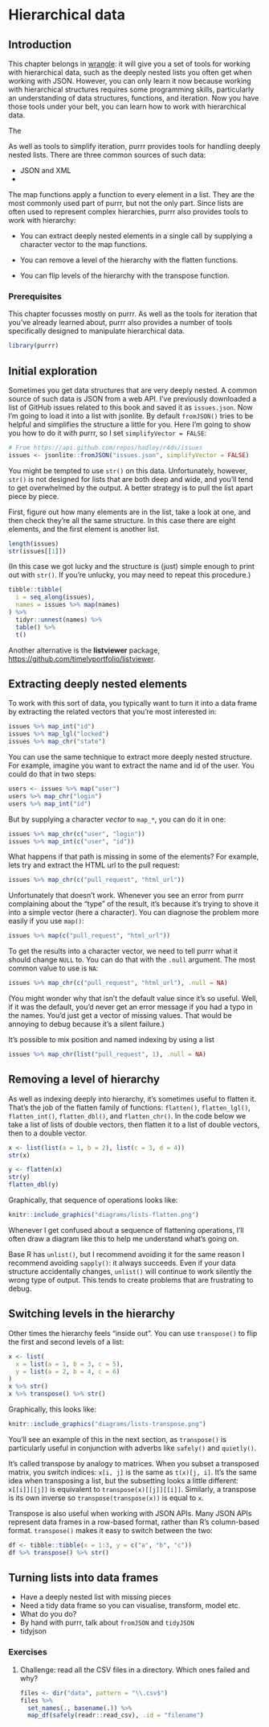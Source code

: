 # Hierarchical data {#hierarchy}

## Introduction

This chapter belongs in [wrangle](#wrangle-intro): it will give you a set of tools for working with hierarchical data, such as the deeply nested lists you often get when working with JSON.
However, you can only learn it now because working with hierarchical structures requires some programming skills, particularly an understanding of data structures, functions, and iteration.
Now you have those tools under your belt, you can learn how to work with hierarchical data.

The

As well as tools to simplify iteration, purrr provides tools for handling deeply nested lists.
There are three common sources of such data:

-   JSON and XML
-   

The map functions apply a function to every element in a list.
They are the most commonly used part of purrr, but not the only part.
Since lists are often used to represent complex hierarchies, purrr also provides tools to work with hierarchy:

-   You can extract deeply nested elements in a single call by supplying a character vector to the map functions.

-   You can remove a level of the hierarchy with the flatten functions.

-   You can flip levels of the hierarchy with the transpose function.

### Prerequisites

This chapter focusses mostly on purrr.
As well as the tools for iteration that you've already learned about, purrr also provides a number of tools specifically designed to manipulate hierarchical data.

```r
library(purrr)
```

## Initial exploration

Sometimes you get data structures that are very deeply nested.
A common source of such data is JSON from a web API.
I've previously downloaded a list of GitHub issues related to this book and saved it as `issues.json`.
Now I'm going to load it into a list with jsonlite.
By default `fromJSON()` tries to be helpful and simplifies the structure a little for you.
Here I'm going to show you how to do it with purrr, so I set `simplifyVector = FALSE`:

```r
# From https://api.github.com/repos/hadley/r4ds/issues
issues <- jsonlite::fromJSON("issues.json", simplifyVector = FALSE)
```

You might be tempted to use `str()` on this data.
Unfortunately, however, `str()` is not designed for lists that are both deep and wide, and you'll tend to get overwhelmed by the output.
A better strategy is to pull the list apart piece by piece.

First, figure out how many elements are in the list, take a look at one, and then check they're all the same structure.
In this case there are eight elements, and the first element is another list.

```r
length(issues)
str(issues[[1]])
```

(In this case we got lucky and the structure is (just) simple enough to print out with `str()`.
If you're unlucky, you may need to repeat this procedure.)

```r
tibble::tibble(
  i = seq_along(issues),
  names = issues %>% map(names) 
) %>% 
  tidyr::unnest(names) %>% 
  table() %>% 
  t()
```

Another alternative is the **listviewer** package, <https://github.com/timelyportfolio/listviewer>.

## Extracting deeply nested elements

To work with this sort of data, you typically want to turn it into a data frame by extracting the related vectors that you're most interested in:

```r

issues %>% map_int("id")
issues %>% map_lgl("locked")
issues %>% map_chr("state")
```

You can use the same technique to extract more deeply nested structure.
For example, imagine you want to extract the name and id of the user.
You could do that in two steps:

```r
users <- issues %>% map("user")
users %>% map_chr("login")
users %>% map_int("id")
```

But by supplying a character *vector* to `map_*`, you can do it in one:

```r
issues %>% map_chr(c("user", "login"))
issues %>% map_int(c("user", "id"))
```

What happens if that path is missing in some of the elements?
For example, lets try and extract the HTML url to the pull request:

```r
issues %>% map_chr(c("pull_request", "html_url"))
```

Unfortunately that doesn't work.
Whenever you see an error from purrr complaining about the "type" of the result, it's because it's trying to shove it into a simple vector (here a character).
You can diagnose the problem more easily if you use `map()`:

```r
issues %>% map(c("pull_request", "html_url"))
```

To get the results into a character vector, we need to tell purrr what it should change `NULL` to.
You can do that with the `.null` argument.
The most common value to use is `NA`:

```r
issues %>% map_chr(c("pull_request", "html_url"), .null = NA)
```

(You might wonder why that isn't the default value since it's so useful. Well, if it was the default, you'd never get an error message if you had a typo in the names. You'd just get a vector of missing values. That would be annoying to debug because it's a silent failure.)

It's possible to mix position and named indexing by using a list

```r
issues %>% map_chr(list("pull_request", 1), .null = NA)
```

## Removing a level of hierarchy

As well as indexing deeply into hierarchy, it's sometimes useful to flatten it.
That's the job of the flatten family of functions: `flatten()`, `flatten_lgl()`, `flatten_int()`, `flatten_dbl()`, and `flatten_chr()`.
In the code below we take a list of lists of double vectors, then flatten it to a list of double vectors, then to a double vector.

```r
x <- list(list(a = 1, b = 2), list(c = 3, d = 4))
str(x)

y <- flatten(x) 
str(y)
flatten_dbl(y)
```

Graphically, that sequence of operations looks like:

```r
knitr::include_graphics("diagrams/lists-flatten.png")
```

Whenever I get confused about a sequence of flattening operations, I'll often draw a diagram like this to help me understand what's going on.

Base R has `unlist()`, but I recommend avoiding it for the same reason I recommend avoiding `sapply()`: it always succeeds.
Even if your data structure accidentally changes, `unlist()` will continue to work silently the wrong type of output.
This tends to create problems that are frustrating to debug.

## Switching levels in the hierarchy {#transpose}

Other times the hierarchy feels "inside out".
You can use `transpose()` to flip the first and second levels of a list:

```r
x <- list(
  x = list(a = 1, b = 3, c = 5),
  y = list(a = 2, b = 4, c = 6)
)
x %>% str()
x %>% transpose() %>% str()
```

Graphically, this looks like:

```r
knitr::include_graphics("diagrams/lists-transpose.png")
```

You'll see an example of this in the next section, as `transpose()` is particularly useful in conjunction with adverbs like `safely()` and `quietly()`.

It's called transpose by analogy to matrices.
When you subset a transposed matrix, you switch indices: `x[i, j]` is the same as `t(x)[j, i]`.
It's the same idea when transposing a list, but the subsetting looks a little different: `x[[i]][[j]]` is equivalent to `transpose(x)[[j]][[i]]`.
Similarly, a transpose is its own inverse so `transpose(transpose(x))` is equal to `x`.

Transpose is also useful when working with JSON APIs.
Many JSON APIs represent data frames in a row-based format, rather than R's column-based format.
`transpose()` makes it easy to switch between the two:

```r
df <- tibble::tibble(x = 1:3, y = c("a", "b", "c"))
df %>% transpose() %>% str()
```

## Turning lists into data frames

-   Have a deeply nested list with missing pieces
-   Need a tidy data frame so you can visualise, transform, model etc.
-   What do you do?
-   By hand with purrr, talk about `fromJSON` and `tidyJSON`
-   tidyjson

### Exercises

1.  Challenge: read all the CSV files in a directory.
    Which ones failed and why?

    ```r
    files <- dir("data", pattern = "\\.csv$")
    files %>%
      set_names(., basename(.)) %>%
      map_df(safely(readr::read_csv), .id = "filename")
    ```
